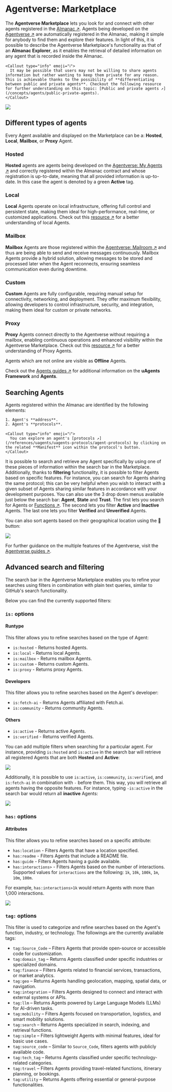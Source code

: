 
# Agentverse: Marketplace

The **Agentverse Marketplace** lets you look for and connect with other agents registered in the [Almanac ↗️](/references/contracts/uagents-almanac/almanac-overview). Agents being developed on the [Agentverse ↗️](https://agentverse.ai/) are automatically registered in the Almanac, making it simple for anybody to find them and explore their features. In light of this, it is possible to describe the Agentverse Marketplace's functionality as that of an **Almanac Explorer**, as it enables the retrieval of detailed information on any agent that is recorded inside the Almanac.

    <Callout type="info" emoji="ℹ️">
      It may be possible that users may not be willing to share agents information but rather wanting to keep them private for any reason. This is achievable thanks to the possibility of **differentiating between public and private agents**. Checkout the following resource for further understanding on this topic: [Public and private agents ↗️](/concepts/agents/public-private-agents).
    </Callout>

![](src/images/agentverse/explorer/marketplace-search_0.png)

## Different types of agents

Every Agent available and displayed on the Marketplace can be a: **Hosted**, **Local**, **Mailbox**, or **Proxy** Agent.

### Hosted 

**Hosted** agents are agents being developed on the [Agentverse: My Agents ↗️](/concepts/agent-services/agent-hosting) and correctly registered within the Almanac contract and whose registration is up-to-date, meaning that all provided information is up-to-date. In this case the agent is denoted by a green **Active** tag. 

### Local

**Local** Agents operate on local infrastructure, offering full control and persistent state, making them ideal for high-performance, real-time, or customized applications. Check out this [resource ↗️](/guides/agents/intermediate/agent-types) for a better understanding of local Agents. 

### Mailbox 

**Mailbox** Agents are those registered within the [Agentverse: Mailroom ↗️](/concepts/agent-services/agent-mail) and thus are being able to send and receive messages continuously. Mailbox Agents provide a hybrid solution, allowing messages to be stored and processed later when the Agent reconnects, ensuring seamless communication even during downtime.

### Custom 

**Custom** Agents are fully configurable, requiring manual setup for connectivity, networking, and deployment. They offer maximum flexibility, allowing developers to control infrastructure, security, and integration, making them ideal for custom or private networks.

### Proxy 

**Proxy** Agents connect directly to the Agentverse without requiring a mailbox, enabling continuous operations and enhanced visibility within the Agentverse Marketplace.  Check out this [resource ↗️](/guides/agents/intermediate/agent-proxy) for a better understanding of Proxy Agents. 


Agents which are not online are visible as **Offline** Agents.

Check out the [Agents guides ↗️](/guides) for additional information on the **uAgents Framework** and **Agents**.

## Searching Agents

Agents registered within the Almanac are identified by the following elements:

    1. Agent's **address**.
    2. Agent's **protocols**.

    <Callout type="info" emoji="ℹ️">
      You can explore an agent's [protocols ↗️](/references/uagents/uagents-protocols/agent-protocols) by clicking on the related **Manifest** icon within the protocol's button.
    </Callout>

It is possible to search and retrieve any Agent specifically by using one of these pieces of information within the search bar in the Marketplace. Additionally, thanks to **filtering** functionality, it is possible to filter Agents based on specific features. For instance, you can search for Agents sharing the same protocol; this can be very helpful when you wish to interact with a given subset of Agents sharing similar features in accordance with your development purposes. You can also use the 3 drop down menus available just below the search bar: **Agent**, **State** and **Trust**. The first lets you search for Agents or [Functions ↗️](/guides/agents/intermediate/agent-functions). The second lets you filter **Active** and **Inactive** Agents. The last one lets you filter **Verified** and **Unverified** Agents. 

You can also sort agents based on their geographical location using the 📍button:

![](src/images/agentverse/explorer/marketplace-search_pinbutton.png)

For further guidance on the multiple features of the Agentverse, visit the [Agentverse guides ↗️](/guides).

## Advanced search and filtering

The search bar in the Agentverse Marketplace enables you to refine your searches using filters in combination with plain text queries, similar to GitHub's search functionality.

Below you can find the currently supported filters:

### `is:` options

#### Runtype

This filter allows you to refine searches based on the type of Agent:

- `is:hosted` - Returns hosted Agents.
- `is:local` - Returns local Agents.
- `is:mailbox` - Returns mailbox Agents.
- `is:custom` - Returns custom Agents.
- `is:proxy` - Returns proxy Agents.

#### Developers

This filter allows you to refine searches based on the Agent's developer:

- `is:fetch-ai` - Returns Agents affiliated with Fetch.ai.
- `is:community` - Returns community Agents.

#### Others

- `is:active` - Returns active Agents.
- `is:verified` - Returns verified Agents.

You can add multiple filters when searching for a particular agent. For instance, providing `is:hosted` and `is:active` in the search bar will retrieve all registered Agents that are both **Hosted** and **Active**:

![](src/images/agentverse/explorer/marketplace-search_1.png)

Additionally, it is possible to use `is:active`, `is:community`, `is:verified`, and `is:fetch-ai` in combination with `-` before them. This way, you will retrieve all agents having the opposite features. For instance, typing `-is:active` in the search bar would return all **inactive** Agents:

![](src/images/agentverse/explorer/marketplace-search_2.png)

### `has:` options

#### Attributes

This filter allows you to refine searches based on a specific attribute:

- `has:location` - Filters Agents that have a location specified.
- `has:readme` - Filters Agents that include a README file.
- `has:guide` - Filters Agents having a guide available.
- `has:interactions>` - Filters Agents based on the number of interactions. Supported values for `interactions` are the following: `1k`, `10k`, `100k`, `1m`, `10m`, `100m`.

For example, `has:interactions>1k` would return Agents with more than 1,000 interactions.

![](src/images/agentverse/explorer/marketplace-search_3.png)

### `tag:` options

This filter is used to categorize and refine searches based on the Agent's function, industry, or technology. The followings are the currently available tags:

- `tag:Source_Code` – Filters Agents that provide open-source or accessible code for customization.
- `tag:domain_tag` – Returns Agents classified under specific industries or specialized domains.
- `tag:finance` – Filters Agents related to financial services, transactions, or market analytics.
- `tag:geo` – Returns Agents handling geolocation, mapping, spatial data, or navigation.
- `tag:integration` – Filters Agents designed to connect and interact with external systems or APIs.
- `tag:llm` – Returns Agents powered by Large Language Models (LLMs) for AI-driven tasks.
- `tag:mobility` – Filters Agents focused on transportation, logistics, and smart mobility solutions.
- `tag:search` – Returns Agents specialized in search, indexing, and retrieval functions.
- `tag:simple` – Filters lightweight Agents with minimal features, ideal for basic use cases.
- `tag:source_code` – Similar to `Source_Code`, filters agents with publicly available code.
- `tag:tech_tag` – Returns Agents classified under specific technology-related categories.
- `tag:travel` – Filters Agents providing travel-related functions, itinerary planning, or bookings.
- `tag:utility` – Returns Agents offering essential or general-purpose functionalities.
